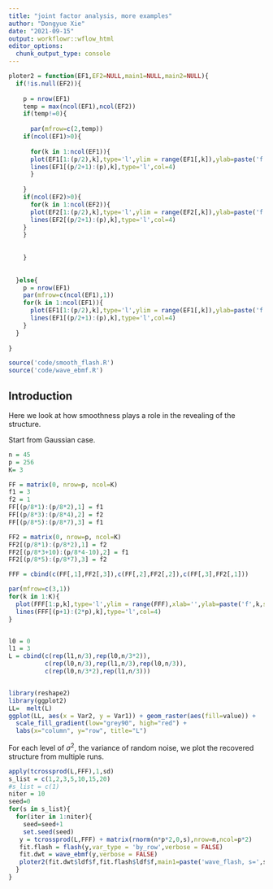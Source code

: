 ```yaml
---
title: "joint factor analysis, more examples"
author: "Dongyue Xie"
date: "2021-09-15"
output: workflowr::wflow_html
editor_options:
  chunk_output_type: console
---
```


```r
ploter2 = function(EF1,EF2=NULL,main1=NULL,main2=NULL){
  if(!is.null(EF2)){
    
    p = nrow(EF1)
    temp = max(ncol(EF1),ncol(EF2))
    if(temp!=0){
      
      par(mfrow=c(2,temp))
    if(ncol(EF1)>0){
      
      for(k in 1:ncol(EF1)){
      plot(EF1[1:(p/2),k],type='l',ylim = range(EF1[,k]),ylab=paste('f',k,sep=''),xlab='',main=main1)
      lines(EF1[(p/2+1):(p),k],type='l',col=4)
      }
      
    }
    if(ncol(EF2)>0){
      for(k in 1:ncol(EF2)){
      plot(EF2[1:(p/2),k],type='l',ylim = range(EF2[,k]),ylab=paste('f',k,sep=''),xlab='',main=main2)
      lines(EF2[(p/2+1):(p),k],type='l',col=4)
    }
    }
    
      
    }
    
  
  }else{
    p = nrow(EF1)
    par(mfrow=c(ncol(EF1),1))
    for(k in 1:ncol(EF1)){
      plot(EF1[1:(p/2),k],type='l',ylim = range(EF1[,k]),ylab=paste('f',k,sep=''),xlab='',main=main1)
      lines(EF1[(p/2+1):(p),k],type='l',col=4)
    }
  }
  
}

source('code/smooth_flash.R')
source('code/wave_ebmf.R')
```

## Introduction

Here we look at how smoothness plays a role in the revealing of the structure.

Start from Gaussian case.

```r
n = 45
p = 256
K= 3

FF = matrix(0, nrow=p, ncol=K)
f1 = 3
f2 = 1
FF[(p/8*1):(p/8*2),1] = f1
FF[(p/8*3):(p/8*4),2] = f2
FF[(p/8*5):(p/8*7),3] = f1

FF2 = matrix(0, nrow=p, ncol=K)
FF2[(p/8*1):(p/8*2),1] = f2
FF2[(p/8*3+10):(p/8*4-10),2] = f1
FF2[(p/8*5):(p/8*7),3] = f2

FFF = cbind(c(FF[,1],FF2[,3]),c(FF[,2],FF2[,2]),c(FF[,3],FF2[,1]))

par(mfrow=c(3,1))
for(k in 1:K){
  plot(FFF[1:p,k],type='l',ylim = range(FFF),xlab='',ylab=paste('f',k,sep=''))
  lines(FFF[(p+1):(2*p),k],type='l',col=4)
}


l0 = 0
l1 = 3
L = cbind(c(rep(l1,n/3),rep(l0,n/3*2)),
          c(rep(l0,n/3),rep(l1,n/3),rep(l0,n/3)),
          c(rep(l0,n/3*2),rep(l1,n/3)))


library(reshape2)
library(ggplot2)
LL=  melt(L)
ggplot(LL, aes(x = Var2, y = Var1)) + geom_raster(aes(fill=value)) + 
  scale_fill_gradient(low="grey90", high="red") +
  labs(x="column", y="row", title="L")
```

For each level of $\sigma^2$, the variance of random noise, we plot the recovered structure from multiple runs.

```r
apply(tcrossprod(L,FFF),1,sd)
s_list = c(1,2,3,5,10,15,20)
#s_list = c(1)
niter = 10
seed=0
for(s in s_list){
  for(iter in 1:niter){
    seed=seed+1
    set.seed(seed)
   y = tcrossprod(L,FFF) + matrix(rnorm(n*p*2,0,s),nrow=n,ncol=p*2)
   fit.flash = flash(y,var_type = 'by_row',verbose = FALSE)
   fit.dwt = wave_ebmf(y,verbose = FALSE)
   ploter2(fit.dwt$ldf$f,fit.flash$ldf$f,main1=paste('wave_flash, s=',s,', iter=',iter,sep=''),main2=paste('flash, s=',s,', iter=',iter,sep='')) 
  }
}

```



